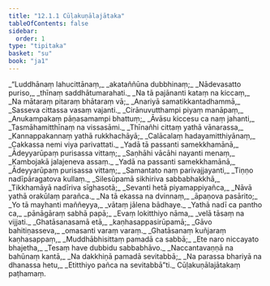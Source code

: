 ```yaml
---
title: "12.1.1 Cūḷakuṇālajātaka"
tableOfContents: false
sidebar:
  order: 1
type: "tipitaka"
basket: "su"
book: "ja1"
---
```



<DynamicBreadcrumb />

<Division number="1" book="ja1">

<Paragraph number="2239" type="verses" book="ja1">
_“Luddhānaṃ lahucittānaṃ,_  
_akataññūna dubbhinaṃ;_  
_Nādevasatto puriso,_  
_thīnaṃ saddhātumarahati._  

</Paragraph>

</Division>
<Division number="2" book="ja1">

<Paragraph number="2240" type="verses" book="ja1">
_Na tā pajānanti kataṃ na kiccaṃ,_  
_Na mātaraṃ pitaraṃ bhātaraṃ vā;_  
_Anariyā samatikkantadhammā,_  
_Sasseva cittassa vasaṃ vajanti._  

</Paragraph>

</Division>
<Division number="3" book="ja1">

<Paragraph number="2241" type="verses" book="ja1">
_Cirānuvutthampi piyaṃ manāpaṃ,_  
_Anukampakaṃ pāṇasamampi bhattuṃ;_  
_Āvāsu kiccesu ca naṃ jahanti,_  
_Tasmāhamitthīnaṃ na vissasāmi._  

</Paragraph>

</Division>
<Division number="4" book="ja1">

<Paragraph number="2242" type="verses" book="ja1">
_Thīnañhi cittaṃ yathā vānarassa,_  
_Kannappakannaṃ yathā rukkhachāyā;_  
_Calācalaṃ hadayamitthiyānaṃ,_  
_Cakkassa nemi viya parivattati._  

</Paragraph>

</Division>
<Division number="5" book="ja1">

<Paragraph number="2243" type="verses" book="ja1">
_Yadā tā passanti samekkhamānā,_  
_Ādeyyarūpaṃ purisassa vittaṃ;_  
_Saṇhāhi vācāhi nayanti menaṃ,_  
_Kambojakā jalajeneva assaṃ._  

</Paragraph>

</Division>
<Division number="6" book="ja1">

<Paragraph number="2244" type="verses" book="ja1">
_Yadā na passanti samekkhamānā,_  
_Ādeyyarūpaṃ purisassa vittaṃ;_  
_Samantato naṃ parivajjayanti,_  
_Tiṇṇo nadīpāragatova kullaṃ._  

</Paragraph>

</Division>
<Division number="7" book="ja1">

<Paragraph number="2245" type="verses" book="ja1">
_Silesūpamā sikhiriva sabbabhakkhā,_  
_Tikkhamāyā nadīriva sīghasotā;_  
_Sevanti hetā piyamappiyañca,_  
_Nāvā yathā orakūlaṃ parañca._  

</Paragraph>

</Division>
<Division number="8" book="ja1">

<Paragraph number="2246" type="verses" book="ja1">
_Na tā ekassa na dvinnaṃ,_  
_āpaṇova pasārito;_  
_Yo tā mayhanti maññeyya,_  
_vātaṃ jālena bādhaye._  

</Paragraph>

</Division>
<Division number="9" book="ja1">

<Paragraph number="2247" type="verses" book="ja1">
_Yathā nadī ca pantho ca,_  
_pānāgāraṃ sabhā papā;_  
_Evaṃ lokitthiyo nāma,_  
_velā tāsaṃ na vijjati._  

</Paragraph>

</Division>
<Division number="10" book="ja1">

<Paragraph number="2248" type="verses" book="ja1">
_Ghatāsanasamā etā,_  
_kaṇhasappasirūpamā;_  
_Gāvo bahitiṇasseva,_  
_omasanti varaṃ varaṃ._  

</Paragraph>

</Division>
<Division number="11" book="ja1">

<Paragraph number="2249" type="verses" book="ja1">
_Ghatāsanaṃ kuñjaraṃ kaṇhasappaṃ,_  
_Muddhābhisittaṃ pamadā ca sabbā;_  
_Ete naro niccayato bhajetha,_  
_Tesaṃ have dubbidu sabbabhāvo._  

</Paragraph>

</Division>
<Division number="12" book="ja1">

<Paragraph number="2250" type="verses" book="ja1">
_Naccantavaṇṇā na bahūnaṃ kantā,_  
_Na dakkhiṇā pamadā sevitabbā;_  
_Na parassa bhariyā na dhanassa hetu,_  
_Etitthiyo pañca na sevitabbā”ti._  


</Paragraph>
</Division>

<Paragraph number="2251" type="center" book="ja1">
Cūḷakuṇālajātakaṃ paṭhamaṃ.
</Paragraph>